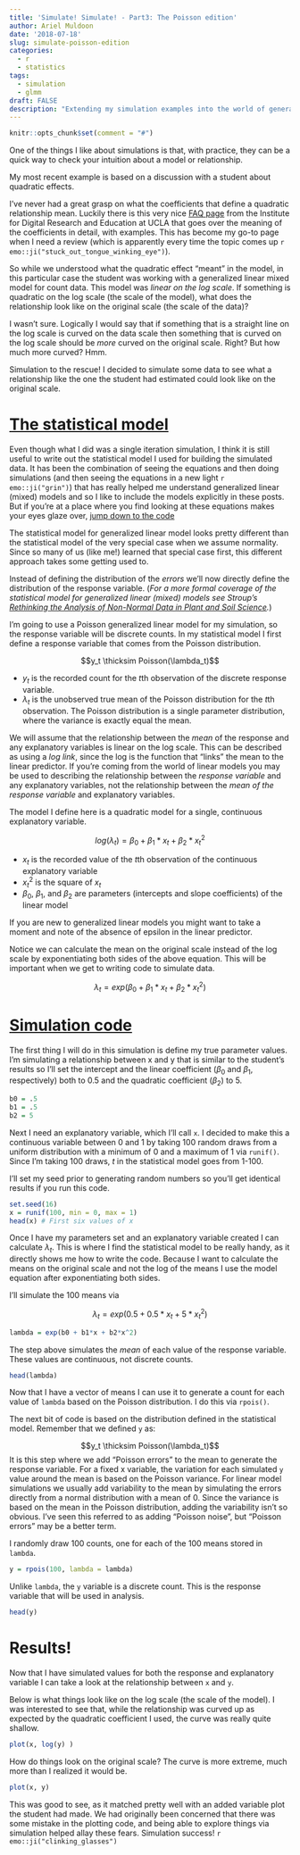 ```yaml
---
title: 'Simulate! Simulate! - Part3: The Poisson edition'
author: Ariel Muldoon
date: '2018-07-18'
slug: simulate-poisson-edition
categories:
  - r
  - statistics
tags:
  - simulation
  - glmm
draft: FALSE
description: "Extending my simulation examples into the world of generalized linear models, I simulate Poisson data to explore what a quadratic relationship looks like on the scale of the data when fitting a generalized linear model with a log link."
---
```


```r
knitr::opts_chunk$set(comment = "#")
```

One of the things I like about simulations is that, with practice, they can be a quick way to check your intuition about a model or relationship.  

My most recent example is based on a discussion with a student about quadratic effects.

I've never had a great grasp on what the coefficients that define a quadratic relationship mean.  Luckily there is this very nice [FAQ page](https://stats.idre.ucla.edu/other/mult-pkg/faq/general/faqhow-do-i-interpret-the-sign-of-the-quadratic-term-in-a-polynomial-regression/) from the Institute for Digital Research and Education at UCLA that goes over the meaning of the coefficients in detail, with examples.  This has become my go-to page when I need a review (which is apparently every time the topic comes up `r emo::ji("stuck_out_tongue_winking_eye")`).  

So while we understood what the quadratic effect "meant" in the model, in this particular case the student was working with a generalized linear mixed model for count data.  This model was *linear on the log scale*.  If something is quadratic on the log scale (the scale of the model), what does the relationship look like on the original scale (the scale of the data)?

I wasn't sure.  Logically I would say that if something that is a straight line on the log scale is curved on the data scale then something that is curved on the log scale should be *more* curved on the original scale.  Right?  But how much more curved?  Hmm.

Simulation to the rescue!  I decided to simulate some data to see what a relationship like the one the student had estimated could look like on the original scale.     

# [The statistical model](#the-statistical-model)

Even though what I did was a single iteration simulation, I think it is still useful to write out the statistical model I used for building the simulated data.  It has been the combination of seeing the equations and then doing simulations (and then seeing the equations in a new light `r emo::ji("grin")`) that has really helped me understand generalized linear (mixed) models and so I like to include the models explicitly in these posts.  But if you're at a place where you find looking at these equations makes your eyes glaze over, [jump down to the code](#simulate-code)

The statistical model for generalized linear model looks pretty different than the statistical model of the very special case when we assume normality.  Since so many of us (like me!) learned that special case first, this different approach takes some getting used to.  

Instead of defining the distribution of the *errors* we'll now directly define the distribution of the response variable.  (*For a more formal coverage of the statistical model for generalized linear (mixed) models see Stroup's [Rethinking the Analysis of Non-Normal Data in Plant and Soil Science](http://lira.pro.br/wordpress/wp-content/uploads/2015/06/stroup-2015.pdf).*)

I'm going to use a Poisson generalized linear model for my simulation, so the response variable will be discrete counts.  In my statistical model I first define a response variable that comes from the Poisson distribution.

$$y_t \thicksim Poisson(\lambda_t)$$  

+ $y_t$ is the recorded count for the $t$th observation of the discrete response variable.  
+ $\lambda_t$ is the unobserved true mean of the Poisson distribution for the $t$th observation.  The Poisson distribution is a single parameter distribution, where the variance is exactly equal the mean.

We will assume that the relationship between the *mean* of the response and any explanatory variables is linear on the log scale.  This can be described as using a *log link*, since the log is the function that "links" the mean to the linear predictor.  If you're coming from the world of linear models you may be used to describing the relationship between the *response variable* and any explanatory variables, not the relationship between the *mean of the response variable* and explanatory variables.

The model I define here is a quadratic model for a single, continuous explanatory variable.

$$log(\lambda_t) = \beta_0 + \beta_1*x_t + \beta_2*x^2_t$$  

+ $x_t$ is the recorded value of the $t$th observation of the continuous explanatory variable  
+ $x^2_t$ is the square of $x_t$  
+ $\beta_0$, $\beta_1$, and $\beta_2$ are parameters (intercepts and slope coefficients) of the linear model  

If you are new to generalized linear models you might want to take a moment and note of the absence of epsilon in the linear predictor.

Notice we can calculate the mean on the original scale instead of the log scale by exponentiating both sides of the above equation.  This will be important when we get to writing code to simulate data.

$$\lambda_t = exp(\beta_0 + \beta_1*x_t + \beta_2*x^2_t)$$

# [Simulation code](#simulation-code)

The first thing I will do in this simulation is define my true parameter values.  I'm simulating a relationship between x and y that is similar to the student's results so I'll set the intercept and the linear coefficient ($\beta_0$ and $\beta_1$, respectively) both to 0.5 and the quadratic coefficient ($\beta_2$) to 5.   

```r
b0 = .5
b1 = .5
b2 = 5
```

Next I need an explanatory variable, which I'll call `x`.  I decided to make this a continuous variable between 0 and 1 by taking 100 random draws from a uniform distribution with a minimum of 0 and a maximum of 1 via `runif()`.  Since I'm taking 100 draws, $t$ in the statistical model goes from 1-100.

I'll set my seed prior to generating random numbers so you'll get identical results if you run this code.

```r
set.seed(16)
x = runif(100, min = 0, max = 1)
head(x) # First six values of x
```

Once I have my parameters set and an explanatory variable created I can calculate $\lambda_t$.  This is where I find the statistical model to be really handy, as it directly shows me how to write the code.  Because I want to calculate the means on the original scale and not the log of the means I use the model equation after exponentiating both sides.

I'll simulate the 100 means via

$$\lambda_t = exp(0.5 + 0.5*x_t + 5*x^2_t)$$

```r
lambda = exp(b0 + b1*x + b2*x^2)
```

The step above simulates the *mean* of each value of the response variable.  These values are continuous, not discrete counts.

```r
head(lambda)
```

Now that I have a vector of means I can use it to generate a count for each value of `lambda` based on the Poisson distribution.  I do this via `rpois()`.

The next bit of code is based on the distribution defined in the statistical model.  Remember that we defined `y` as: 

$$y_t \thicksim Poisson(\lambda_t)$$
It is this step where we add "Poisson errors" to the mean to generate the response variable.  For a fixed x variable, the variation for each simulated `y` value around the mean is based on the Poisson variance.  For linear model simulations we usually add variability to the mean by simulating the errors directly from a normal distribution with a mean of 0.  Since the variance is based on the mean in the Poisson distribution, adding the variability isn't so obvious.  I've seen this referred to as adding "Poisson noise", but "Poisson errors" may be a better term.  

I randomly draw 100 counts, one for each of the 100 means stored in `lambda`.

```r
y = rpois(100, lambda = lambda) 
```

Unlike `lambda`, the `y` variable is a discrete count. This is the response variable that will be used in analysis.

```r
head(y)
```

# Results!

Now that I have simulated values for both the response and explanatory variable I can take a look at the relationship between `x` and `y`.    

Below is what things look like on the log scale (the scale of the model).  I was interested to see that, while the relationship was curved up as expected by the quadratic coefficient I used, the curve was really quite shallow.
 
```r
plot(x, log(y) )
```

How do things look on the original scale?  The curve is more extreme, much more than I realized it would be.  

```r
plot(x, y)
```

This was good to see, as it matched pretty well with an added variable plot the student had made.  We had originally been concerned that there was some mistake in the plotting code, and being able to explore things via simulation helped allay these fears.  Simulation success! `r emo::ji("clinking_glasses")`
